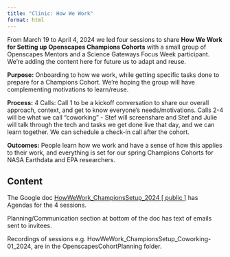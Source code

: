 ```yaml
---
title: "Clinic: How We Work"
format: html
---
```


From March 19 to April 4, 2024 we led four sessions to share **How We Work for Setting up Openscapes Champions Cohorts** with a small group of Openscapes Mentors and a Science Gateways Focus Week participant. We're adding the content here for future us to adapt and reuse.

**Purpose:** Onboarding to how we work, while getting specific tasks done to prepare for a Champions Cohort. We’re hoping the group will have complementing motivations to learn/reuse.

**Process:** 4 Calls: Call 1 to be a kickoff conversation to share our overall approach, context, and get to know everyone’s needs/motivations. Calls 2-4 will be what we call “coworking” - Stef will screenshare and Stef and Julie will talk through the tech and tasks we get done live that day, and we can learn together. We can schedule a check-in call after the cohort.

**Outcomes:** People learn how we work and have a sense of how this applies to their work, and everything is set for our spring Champions Cohorts for NASA Earthdata and EPA researchers.

## Content

The Google doc [HowWeWork_ChampionsSetup_2024 \[ public \]](https://docs.google.com/document/d/19i_IPBLCZ2p7RBxdEGAeqzhtUSeGpcjC-7TXfVstvKs/edit) has Agendas for the 4 sessions.

Planning/Communication section at bottom of the doc has text of emails sent to invitees.

Recordings of sessions e.g. HowWeWork_ChampionsSetup_Coworking-01_2024, are in the OpenscapesCohortPlanning folder.
